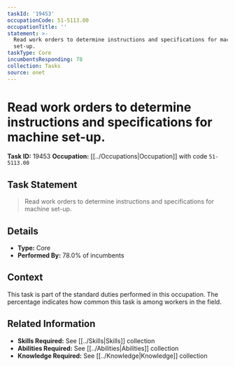 ```yaml
---
taskId: '19453'
occupationCode: 51-5113.00
occupationTitle: ''
statement: >-
  Read work orders to determine instructions and specifications for machine
  set-up.
taskType: Core
incumbentsResponding: 78
collection: Tasks
source: onet
---
```

# Read work orders to determine instructions and specifications for machine set-up.

**Task ID:** 19453
**Occupation:** [[../Occupations|Occupation]] with code `51-5113.00`

## Task Statement

> Read work orders to determine instructions and specifications for machine set-up.

## Details

- **Type:** Core
- **Performed By:** 78.0% of incumbents

## Context

This task is part of the standard duties performed in this occupation. The percentage indicates how common this task is among workers in the field.

## Related Information

- **Skills Required:** See [[../Skills|Skills]] collection
- **Abilities Required:** See [[../Abilities|Abilities]] collection
- **Knowledge Required:** See [[../Knowledge|Knowledge]] collection
